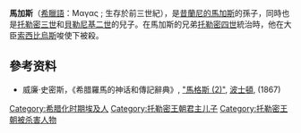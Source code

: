 '''馬加斯'''（[[希臘語|希臘語]]：Mαγας ; 生存於前三世紀），是[[馬加斯_(昔蘭尼)|昔蘭尼的馬加斯]]的孫子，同時也是[[托勒密三世|托勒密三世]]和[[貝勒尼基二世|貝勒尼基二世]]的兒子。在馬加斯的兄弟[[托勒密四世|托勒密四世]]統治時，他在大臣[[索西比烏斯|索西比烏斯]]唆使下被殺{{r|poly_5.34_15.25}}。

==參考资料==
{{reflist|refs=
<ref name=poly_5.34_15.25>[[波利比烏斯|波利比烏斯]], ''Histories'', [http://www.perseus.tufts.edu/cgi-bin/ptext?doc=Perseus%3Atext%3A1999.01.0234&layout=&loc=5.34 v. 34], [http://www.perseus.tufts.edu/cgi-bin/ptext?doc=Perseus%3Atext%3A1999.01.0234&layout=&loc=15.25 xv. 25]</ref>
}}
*威廉·史密斯，《希腊羅馬的神话和傳記辭典》, [https://web.archive.org/web/20060101075609/http://www.ancientlibrary.com/smith-bio/2007.html "馬格斯 (2)"],   [[波士頓|波士頓]], (1867)  

[[Category:希腊化时期埃及人|Category:希腊化时期埃及人]]
[[Category:托勒密王朝君主儿子|Category:托勒密王朝君主儿子]]
[[Category:托勒密王朝被杀害人物|Category:托勒密王朝被杀害人物]]